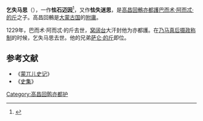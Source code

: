 '''乞失马思'''（{{bd||？|1240年代||catIdx=Q}}），一作'''怯石迈因'''<ref>{{cite book |author1=林幹 |author2=高自厚 |title=回纥史 |date=1994.10 |publisher=内蒙古人民出版社 |location=呼和浩特 |isbn=7-204-02005-7 |page=214}}</ref>，又作'''怯失迷思'''，是[[高昌回鶻|高昌回鶻]][[亦都護|亦都護]][[巴而术·阿而忒·的斤|巴而术·阿而忒·的斤]]之子。高昌回鶻是[[大蒙古国|大蒙古国]]的[[附庸|附庸]]。

1229年，巴而术·阿而忒·的斤去世，[[窝阔台|窝阔台]]大汗封他为亦都護。在[[乃马真后|乃马真后]][[摄政|摄政]][[称制|称制]]的时候，乞失马思去世。他的兄弟[[萨仑·的斤|萨仑·的斤]]即位。

==参考文献==
*《[[蒙兀儿史记|蒙兀儿史记]]》
*《[[史集|史集]]》
{{reflist}}

{{start box}}
{{s-before|[[巴而术·阿而忒·的斤|巴而术·阿而忒·的斤]]}}
{{s-title|[[高昌回鶻|高昌回鶻]][[亦都護|亦都護]]|1229年—1240年代}}
{{s-after|[[萨仑·的斤|萨仑·的斤]]}}
{{end box}}

[[Category:高昌回鹘亦都护|Category:高昌回鹘亦都护]]
